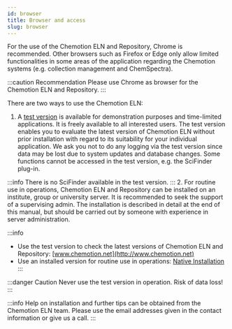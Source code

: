 ```yaml
---
id: browser
title: Browser and access
slug: browser
---
```

For the use of the Chemotion ELN and Repository, Chrome is recommended. Other browsers such as Firefox or Edge only allow limited functionalities in some areas of the application regarding the Chemotion systems (e.g. collection management and ChemSpectra).

:::caution Recommendation
Please use Chrome as browser for the Chemotion ELN and Repository.
:::



There are two ways to use the Chemotion ELN:
1. A [test version](https://eln.chemotion.net/home) is available for demonstration purposes and time-limited applications. It is freely available to all interested users. The test version enables you to evaluate the latest version of Chemotion ELN without prior installation with regard to its suitability for your individual application. We ask you not to do any logging via the test version since data may be lost due to system updates and database changes. Some functions cannot be accessed in the test version, e.g. the SciFinder plug-in.

:::info
There is no SciFinder available in the test version.
:::
2. For routine use in operations, Chemotion ELN and Repository can be installed on an institute, group or university server. It is recommended to seek the support of a supervising admin. The installation is described in detail at the end of this manual, but should be carried out by someone with experience in server administration.

:::info
- Use the test version to check the latest versions of Chemotion ELN and Repository: [www.chemotion.net](http://www.chemotion.net)
- Use an installed version for routine use in operations: [Native Installation](native_installation.mdx)
:::

:::danger Caution
Never use the test version in operation. Risk of data loss!
:::

:::info
Help on installation and further tips can be obtained from the Chemotion ELN team. Please use the email addresses given in the contact information or give us a call.
:::
